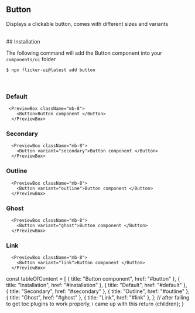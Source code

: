 
## Button

Displays a clickable button, comes with different sizes and variants

<br />
## Installation

The following command will add the Button component into your `components/ui` folder

```bash
$ npx flicker-ui@latest add button
```

<br />

### Default

     <PreviewBox className="mb-8">
        <Button>Button component </Button>
      </PreviewBox>

### Secondary

      <PreviewBox className="mb-8">
        <Button variant="secondary">Button component </Button>
      </PreviewBox>

### Outline

      <PreviewBox className="mb-8">
        <Button variant="outline">Button component </Button>
      </PreviewBox>

### Ghost

      <PreviewBox className="mb-8">
        <Button variant="ghost">Button component </Button>
      </PreviewBox>

### Link

      <PreviewBox className="mb-8">
        <Button variant="link">Button component </Button>
      </PreviewBox>

  const tableOfContent = [
    { title: "Button component", href: "#button" },
    { title: "Installation", href: "#installation" },
    { title: "Default", href: "#default" },
    { title: "Secondary", href: "#secondary" },
    { title: "Outline", href: "#outline" },
    { title: "Ghost", href: "#ghost" },
    { title: "Link", href: "#link" },
  ];
  // after failing to get toc plugins to work properly, i came up with this
  return <DocsLayout tableOfContent={tableOfContent}>{children}</DocsLayout>;
}
